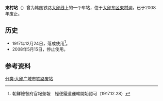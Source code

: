 {{朝鮮半島車站資訊
|公司色 = black
|文字色 = 
|站名 = 東村站
|圖片 = 
|pxl = 
|圖片說明 =
|前一站 = [[东大邱站|东大邱]]
|前一站距離 = 3.1
|後一站距離 = 2.5
|後一站 = [[新坪站|新坪]]
|所屬路線 = [[大邱线|大邱线]]
|距離 = 3.1
|起點站 = [[东大邱站|东大邱]]
|諺文 = 동촌역
|朝鮮漢字 = 東村驛
|文觀部式 = Dongchon-yeok
|馬-賴式 = Tongch'on-yŏk
|副站名 = 
|車站編號 = 
|停站路線數 = 
|所屬公司 = [[韩国铁道公社|韩国铁道公社]]
|所在地 =[[大邱|大邱]][[东区_(大邱)|东区]][[東村洞|東村洞]]756-5
|車站構造 = 地面车站
|月台配置 = 
|啟用年月日 =1917年2月24日
|廢站年月日 =2008年5月15日
|上下車人次 = 
|統計年度 = 
|轉車 = 
|備註 = 
|全寬備註 = 
}}

'''東村站'''（{{kor|諺=동촌역|漢=東村驛|羅=Dongchon yeok|f=y}}）曾为韩国铁路[[大邱线|大邱线]]上的一个车站，位于[[大邱|大邱]][[东区_(大邱)|东区]][[東村洞|東村洞]]，已于2008年废止。

== 历史 ==
*1917年12月24日，落成使用<ref>朝鮮總督府官報彙報　輕便鐵道運輸開始認可（1917.12.28）</ref>。
*2008年5月15日，停止使用。

== 参考资料 ==
{{reflist}}

{{大邱线}}

[[分类:大邱广域市铁路废站|分类:大邱广域市铁路废站]]